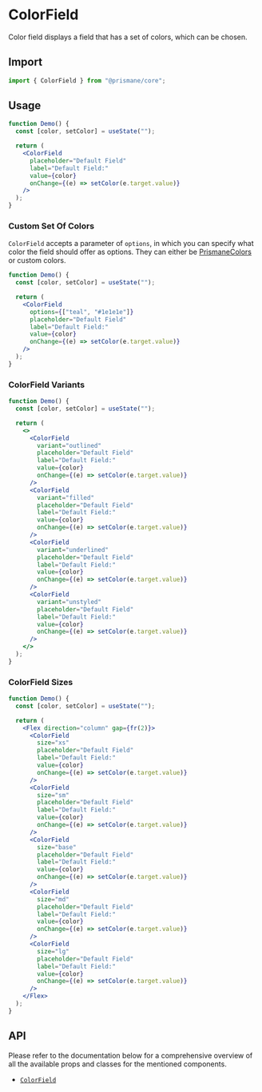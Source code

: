 # ColorField

Color field displays a field that has a set of colors, which can be chosen.

## Import

```js
import { ColorField } from "@prismane/core";
```

## Usage

```jsx
function Demo() {
  const [color, setColor] = useState("");

  return (
    <ColorField
      placeholder="Default Field"
      label="Default Field:"
      value={color}
      onChange={(e) => setColor(e.target.value)}
    />
  );
}
```

### Custom Set Of Colors

`ColorField` accepts a parameter of `options`, in which you can specify what color the field should offer as options. They can either be [PrismaneColors](/docs/getting-started/overview#global-types) or custom colors.

```jsx
function Demo() {
  const [color, setColor] = useState("");

  return (
    <ColorField
      options={["teal", "#1e1e1e"]}
      placeholder="Default Field"
      label="Default Field:"
      value={color}
      onChange={(e) => setColor(e.target.value)}
    />
  );
}
```

### ColorField Variants

```jsx
function Demo() {
  const [color, setColor] = useState("");

  return (
    <>
      <ColorField
        variant="outlined"
        placeholder="Default Field"
        label="Default Field:"
        value={color}
        onChange={(e) => setColor(e.target.value)}
      />
      <ColorField
        variant="filled"
        placeholder="Default Field"
        label="Default Field:"
        value={color}
        onChange={(e) => setColor(e.target.value)}
      />
      <ColorField
        variant="underlined"
        placeholder="Default Field"
        label="Default Field:"
        value={color}
        onChange={(e) => setColor(e.target.value)}
      />
      <ColorField
        variant="unstyled"
        placeholder="Default Field"
        label="Default Field:"
        value={color}
        onChange={(e) => setColor(e.target.value)}
      />
    </>
  );
}
```

### ColorField Sizes

```jsx
function Demo() {
  const [color, setColor] = useState("");

  return (
    <Flex direction="column" gap={fr(2)}>
      <ColorField
        size="xs"
        placeholder="Default Field"
        label="Default Field:"
        value={color}
        onChange={(e) => setColor(e.target.value)}
      />
      <ColorField
        size="sm"
        placeholder="Default Field"
        label="Default Field:"
        value={color}
        onChange={(e) => setColor(e.target.value)}
      />
      <ColorField
        size="base"
        placeholder="Default Field"
        label="Default Field:"
        value={color}
        onChange={(e) => setColor(e.target.value)}
      />
      <ColorField
        size="md"
        placeholder="Default Field"
        label="Default Field:"
        value={color}
        onChange={(e) => setColor(e.target.value)}
      />
      <ColorField
        size="lg"
        placeholder="Default Field"
        label="Default Field:"
        value={color}
        onChange={(e) => setColor(e.target.value)}
      />
    </Flex>
  );
}
```

## API

Please refer to the documentation below for a comprehensive overview of all the available props and classes for the mentioned components.

- [`ColorField`](/docs/components-api/color-field-api)
